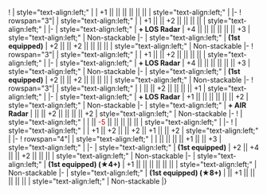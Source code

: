 {{Ship/EquipmentBonuses|class=<includeonly>mw-collapsed</includeonly>}}
! {{GreenGunDP}}{{EquipmentLink|5inch Single Gun Mount Mk.30 Kai + GFCS Mk.37}}
| style="text-align:left;" | 
| +1 || || || || || || 
| style="text-align:left;" | 
|-
! rowspan="3"|{{GreenGunDP}}{{EquipmentLink|12.7cm Single High-angle Gun Mount Kai 2}}
| style="text-align:left;" | 
| +1 || || +2 || || || || 
| style="text-align:left;" | 
|-
| style="text-align:left;" | '''+ LOS Radar'''
| +4 || || || || || || +3 
| style="text-align:left;" | Non-stackable
|-
| style="text-align:left;" | '''(1st equipped)'''
| +2 || || +2 || || || || 
| style="text-align:left;" | Non-stackable
|-
! rowspan="3"|{{GreenGunDP}}{{EquipmentLink|12.7cm Twin High-angle Gun Mount Kai 2}}
| style="text-align:left;" | 
| +1 || || +2 || || || || 
| style="text-align:left;" | 
|-
| style="text-align:left;" | '''+ LOS Radar'''
| +4 || || || || || || +3 
| style="text-align:left;" | Non-stackable
|-
| style="text-align:left;" | '''(1st equipped)'''
| +2 || || +2 || || || || 
| style="text-align:left;" | Non-stackable
|-
! rowspan="3"|{{GreenGunDP}}{{EquipmentLink|12cm Single High-angle Gun Mount Model E}}
| style="text-align:left;" | 
| || || +2 || || || || +1 
| style="text-align:left;" | 
|-
| style="text-align:left;" | '''+ LOS Radar'''
| +1 || || || || || || +2 
| style="text-align:left;" | Non-stackable
|-
| style="text-align:left;" | '''+ AIR Radar'''
| || || +2 || || || || +2 
| style="text-align:left;" | Non-stackable
|-
! {{TorpedoWeapon}}{{EquipmentLink|53cm Bow (Oxygen) Torpedo Mount}}
| style="text-align:left;" | 
| || <font color=#CC0000>-5</font> || || || || || 
| style="text-align:left;" | 
|-
! {{Skilled Lookout}}{{EquipmentLink|Skilled Lookouts}}
| style="text-align:left;" | 
| +1 || +2 || || +2 || +1 || || +2 
| style="text-align:left;" | 
|-
! rowspan="4"|{{Skilled Lookout}}{{EquipmentLink|Torpedo Squadron Skilled Lookouts}}
| style="text-align:left;" | 
| || || || || +1 || || +3 
| style="text-align:left;" | 
|-
| style="text-align:left;" | '''(1st equipped)'''
| +2 || +4 || || +2 || || || 
| style="text-align:left;" | Non-stackable
|-
| style="text-align:left;" | '''(1st equipped) (★4+)'''
| +1 || || || || || || 
| style="text-align:left;" | Non-stackable
|-
| style="text-align:left;" | '''(1st equipped) (★8+)'''
| || +1 || || || || || 
| style="text-align:left;" | Non-stackable
|}